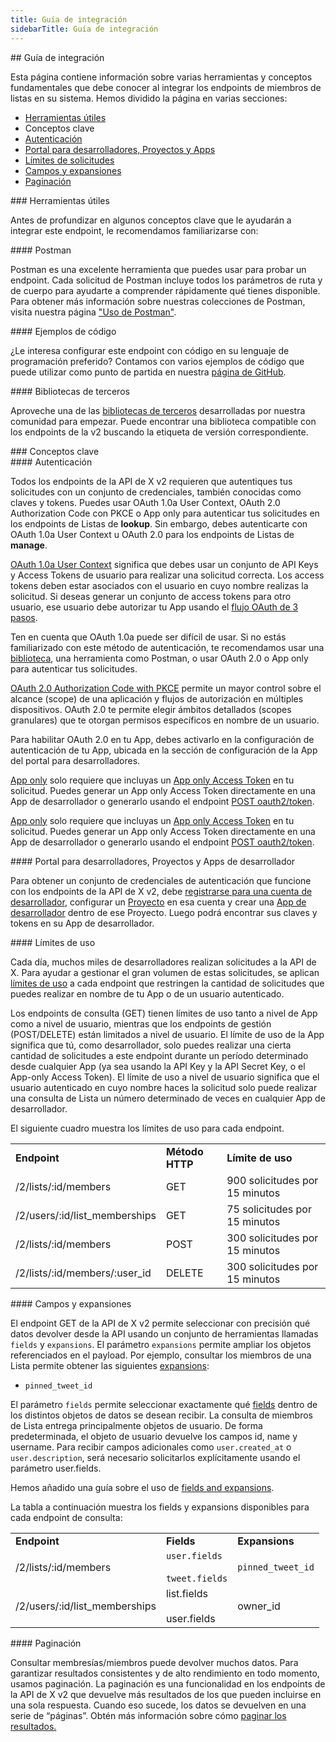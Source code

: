 ```yaml
---
title: Guía de integración
sidebarTitle: Guía de integración
---
```



<div id="integration-guide">
  ## Guía de integración
</div>

Esta página contiene información sobre varias herramientas y conceptos fundamentales que debe conocer al integrar los endpoints de miembros de listas en su sistema. Hemos dividido la página en varias secciones:

- [Herramientas útiles](#helpful)
- Conceptos clave
- [Autenticación](#authentication)
- [Portal para desarrolladores, Proyectos y Apps](#portal)
- [Límites de solicitudes](#limits)
- [Campos y expansiones](#fields)
- [Paginación](#pagination)

<div id="helpful-tools">
  ### Herramientas útiles
</div>

Antes de profundizar en algunos conceptos clave que le ayudarán a integrar este endpoint, le recomendamos familiarizarse con:

<div id="postman">
  #### Postman
</div>

Postman es una excelente herramienta que puedes usar para probar un endpoint. Cada solicitud de Postman incluye todos los parámetros de ruta y de cuerpo para ayudarte a comprender rápidamente qué tienes disponible. Para obtener más información sobre nuestras colecciones de Postman, visita nuestra página ["Uso de Postman"](/es/tutorials/postman-getting-started). 

<div id="code-samples">
  #### Ejemplos de código
</div>

¿Le interesa configurar este endpoint con código en su lenguaje de programación preferido? Contamos con varios ejemplos de código que puede utilizar como punto de partida en nuestra [página de GitHub](https://github.com/xdevplatform/Twitter-API-v2-sample-code).

<div id="third-party-libraries">
  #### Bibliotecas de terceros
</div>

Aproveche una de las [bibliotecas de terceros](/es/x-api/tools-and-libraries/overview) desarrolladas por nuestra comunidad para empezar. Puede encontrar una biblioteca compatible con los endpoints de la v2 buscando la etiqueta de versión correspondiente.

<div id="key-concepts">
  ### Conceptos clave
</div>

<div id="authentication">
  #### Autenticación
</div>

Todos los endpoints de la API de X v2 requieren que autentiques tus solicitudes con un conjunto de credenciales, también conocidas como claves y tokens. Puedes usar OAuth 1.0a User Context, OAuth 2.0 Authorization Code con PKCE o App only para autenticar tus solicitudes en los endpoints de Listas de **lookup**. Sin embargo, debes autenticarte con OAuth 1.0a User Context u OAuth 2.0 para los endpoints de Listas de **manage**.

[OAuth 1.0a User Context](/es/resources/fundamentals/authentication) significa que debes usar un conjunto de API Keys y Access Tokens de usuario para realizar una solicitud correcta. Los access tokens deben estar asociados con el usuario en cuyo nombre realizas la solicitud. Si deseas generar un conjunto de access tokens para otro usuario, ese usuario debe autorizar tu App usando el [flujo OAuth de 3 pasos](/es/resources/fundamentals/authentication#obtaining-access-tokens-using-3-legged-oauth-flow).

Ten en cuenta que OAuth 1.0a puede ser difícil de usar. Si no estás familiarizado con este método de autenticación, te recomendamos usar una [biblioteca](/es/x-api/tools-and-libraries/overview), una herramienta como Postman, o usar OAuth 2.0 o App only para autenticar tus solicitudes.

[OAuth 2.0 Authorization Code with PKCE](/es/resources/fundamentals/authentication#oauth-2-0-authorization-code-flow-with-pkce-2) permite un mayor control sobre el alcance (scope) de una aplicación y flujos de autorización en múltiples dispositivos. OAuth 2.0 te permite elegir ámbitos detallados (scopes granulares) que te otorgan permisos específicos en nombre de un usuario.

Para habilitar OAuth 2.0 en tu App, debes activarlo en la configuración de autenticación de tu App, ubicada en la sección de configuración de la App del portal para desarrolladores.

[App only](/es/resources/fundamentals/authentication#oauth-2-0) solo requiere que incluyas un [App only Access Token](/es/resources/fundamentals/authentication#bearer-token-also-known-as-app-only) en tu solicitud. Puedes generar un App only Access Token directamente en una App de desarrollador o generarlo usando el endpoint [POST oauth2/token](/es/resources/fundamentals/authentication#post-oauth2-token).

[App only](/es/resources/fundamentals/authentication#oauth-2-0) solo requiere que incluyas un [App only Access Token](/es/resources/fundamentals/authentication#bearer-token-also-known-as-app-only) en tu solicitud. Puedes generar un App only Access Token directamente en una App de desarrollador o generarlo usando el endpoint [POST oauth2/token](/es/resources/fundamentals/authentication#post-oauth2-token).

<div id="developer-portal-projects-and-developer-apps">
  #### Portal para desarrolladores, Proyectos y Apps de desarrollador
</div>

Para obtener un conjunto de credenciales de autenticación que funcione con los endpoints de la API de X v2, debe [registrarse para una cuenta de desarrollador](https://developer.x.com/en/portal/petition/essential/basic-info), configurar un [Proyecto](/es/resources/fundamentals/projects) en esa cuenta y crear una [App de desarrollador](/es/resources/fundamentals/developer-apps) dentro de ese Proyecto. Luego podrá encontrar sus claves y tokens en su App de desarrollador.
 

<div id="rate-limits">
  #### Límites de uso
</div>

Cada día, muchos miles de desarrolladores realizan solicitudes a la API de X. Para ayudar a gestionar el gran volumen de estas solicitudes, se aplican [límites de uso](/es/x-api/fundamentals/rate-limits) a cada endpoint que restringen la cantidad de solicitudes que puedes realizar en nombre de tu App o de un usuario autenticado.

Los endpoints de consulta (GET) tienen límites de uso tanto a nivel de App como a nivel de usuario, mientras que los endpoints de gestión (POST/DELETE) están limitados a nivel de usuario. El límite de uso de la App significa que tú, como desarrollador, solo puedes realizar una cierta cantidad de solicitudes a este endpoint durante un período determinado desde cualquier App (ya sea usando la API Key y la API Secret Key, o el App-only Access Token). El límite de uso a nivel de usuario significa que el usuario autenticado en cuyo nombre haces la solicitud solo puede realizar una consulta de Lista un número determinado de veces en cualquier App de desarrollador.

El siguiente cuadro muestra los límites de uso para cada endpoint.

|     |     |     |
| :--- | :--- | :--- |
| **Endpoint** | **Método HTTP** | **Límite de uso** |
| /2/lists/:id/members | GET | 900 solicitudes por 15 minutos |
| /2/users/:id/list\_memberships | GET | 75 solicitudes por 15 minutos |
| /2/lists/:id/members | POST | 300 solicitudes por 15 minutos |
| /2/lists/:id/members/:user\_id | DELETE | 300 solicitudes por 15 minutos |

<div id="fields-and-expansions">
  #### Campos y expansiones
</div>

El endpoint GET de la API de X v2 permite seleccionar con precisión qué datos devolver desde la API usando un conjunto de herramientas llamadas `fields` y `expansions`. El parámetro `expansions` permite ampliar los objetos referenciados en el payload. Por ejemplo, consultar los miembros de una Lista permite obtener las siguientes [expansions](/es/x-api/fundamentals/expansions):

- `pinned_tweet_id`

El parámetro `fields` permite seleccionar exactamente qué [fields](/es/x-api/fundamentals/fields) dentro de los distintos objetos de datos se desean recibir. La consulta de miembros de Lista entrega principalmente objetos de usuario. De forma predeterminada, el objeto de usuario devuelve los campos id, name y username. Para recibir campos adicionales como `user.created_at` o `user.description`, será necesario solicitarlos explícitamente usando el parámetro user.fields. 

Hemos añadido una guía sobre el uso de [fields and expansions](/es/x-api/fundamentals/data-dictionary#how-to-use-fields-and-expansions).

La tabla a continuación muestra los fields y expansions disponibles para cada endpoint de consulta:

|     |     |     |
| :--- | :--- | :--- |
| **Endpoint** | **Fields** | **Expansions** |
| /2/lists/:id/members | `user.fields`<br /><br />`tweet.fields` | `pinned_tweet_id` |
| /2/users/:id/list\_memberships | list.fields<br /><br />user.fields | owner\_id |

<div id="pagination">
  #### Paginación
</div>

Consultar membresías/miembros puede devolver muchos datos. Para garantizar resultados consistentes y de alto rendimiento en todo momento, usamos paginación. La paginación es una funcionalidad en los endpoints de la API de X v2 que devuelve más resultados de los que pueden incluirse en una sola respuesta. Cuando eso sucede, los datos se devuelven en una serie de “páginas”. Obtén más información sobre cómo [paginar los resultados.](/es/x-api/fundamentals/pagination)